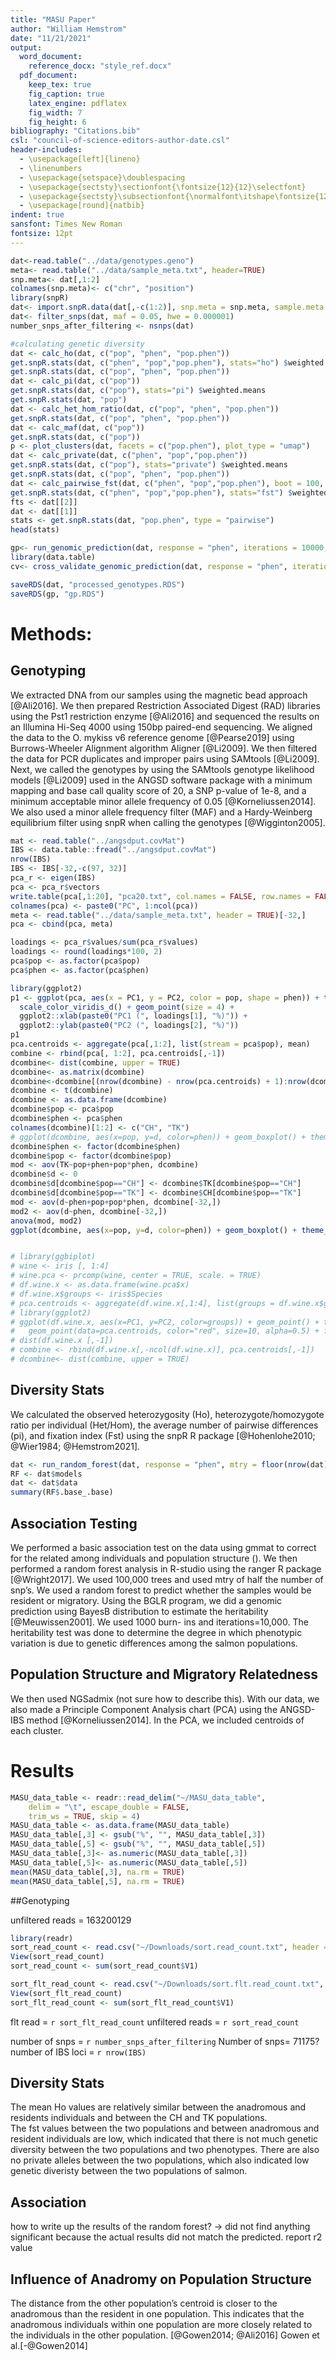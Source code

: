 ```yaml
---
title: "MASU Paper"
author: "William Hemstrom"
date: "11/21/2021"
output:
  word_document:
    reference_docx: "style_ref.docx"
  pdf_document:
    keep_tex: true
    fig_caption: true
    latex_engine: pdflatex
    fig_width: 7
    fig_height: 6
bibliography: "Citations.bib"
csl: "council-of-science-editors-author-date.csl"
header-includes:
  - \usepackage[left]{lineno}
  - \linenumbers
  - \usepackage{setspace}\doublespacing
  - \usepackage{sectsty}\sectionfont{\fontsize{12}{12}\selectfont}
  - \usepackage{sectsty}\subsectionfont{\normalfont\itshape\fontsize{12}{12}\selectfont}
  - \usepackage[round]{natbib}
indent: true
sansfont: Times New Roman
fontsize: 12pt
---
```

```r
dat<-read.table("../data/genotypes.geno")                        
meta<- read.table("../data/sample_meta.txt", header=TRUE)
snp.meta<- dat[,1:2]
colnames(snp.meta)<- c("chr", "position")
library(snpR)
dat<- import.snpR.data(dat[,-c(1:2)], snp.meta = snp.meta, sample.meta = meta)
dat<- filter_snps(dat, maf = 0.05, hwe = 0.000001)
number_snps_after_filtering <- nsnps(dat)

#calculating genetic diversity
dat <- calc_ho(dat, c("pop", "phen", "pop.phen"))
get.snpR.stats(dat, c("phen", "pop","pop.phen"), stats="ho") $weighted.means
get.snpR.stats(dat, c("pop", "phen", "pop.phen"))
dat <- calc_pi(dat, c("pop"))
get.snpR.stats(dat, c("pop"), stats="pi") $weighted.means
get.snpR.stats(dat, "pop")
dat <- calc_het_hom_ratio(dat, c("pop", "phen", "pop.phen"))
get.snpR.stats(dat, c("pop", "phen", "pop.phen"))
dat <- calc_maf(dat, c("pop"))
get.snpR.stats(dat, c("pop"))
p <- plot_clusters(dat, facets = c("pop.phen"), plot_type = "umap")
dat <- calc_private(dat, c("phen", "pop","pop.phen"))
get.snpR.stats(dat, c("pop"), stats="private") $weighted.means
get.snpR.stats(dat, c("pop", "phen", "pop.phen"))
dat <- calc_pairwise_fst(dat, c("phen", "pop","pop.phen"), boot = 100, boot_par = 2)
get.snpR.stats(dat, c("phen", "pop","pop.phen"), stats="fst") $weighted.means
fts <- dat[[2]]
dat <- dat[[1]]
stats <- get.snpR.stats(dat, "pop.phen", type = "pairwise")
head(stats)

gp<- run_genomic_prediction(dat, response = "phen", iterations = 10000, burn_in = 1000, thin = 100)
library(data.table)
cv<- cross_validate_genomic_prediction(dat, response = "phen", iterations = 10000, burn_in = 1000, thin = 100)

saveRDS(dat, "processed_genotypes.RDS")
saveRDS(gp, "gp.RDS")

```
# Methods:
## Genotyping 
We extracted DNA from our samples using the magnetic bead approach [@Ali2016]. We then prepared Restriction Associated Digest (RAD) libraries using the Pst1 restriction enzyme [@Ali2016] and sequenced the results on an Illumina Hi-Seq 4000 using 150bp paired-end sequencing. We aligned the data to the O. mykiss v6 reference genome [@Pearse2019] using Burrows-Wheeler Alignment algorithm Aligner [@Li2009]. We then filtered the data for PCR duplicates and improper pairs using SAMtools [@Li2009]. Next, we called the genotypes by using the SAMtools genotype likelihood models [@Li2009] used in the ANGSD software package with a minimum mapping and base call quality score of 20, a SNP p-value of 1e-8, and a minimum acceptable minor allele frequency of 0.05 [@Korneliussen2014]. We also used a minor allele frequency filter (MAF) and a Hardy-Weinberg equilibrium filter using snpR when calling the genotypes [@Wigginton2005]. 
<!-- flagstat google (data script i wrote) -->

```r
mat <- read.table("../angsdput.covMat")
IBS <- data.table::fread("../angsdput.covMat")
nrow(IBS)
IBS <- IBS[-32,-c(97, 32)]
pca_r <- eigen(IBS)
pca <- pca_r$vectors
write.table(pca[,1:20], "pca20.txt", col.names = FALSE, row.names = FALSE, quote=FALSE, sep="\t")
colnames(pca) <- paste0("PC", 1:ncol(pca))
meta <- read.table("../data/sample_meta.txt", header = TRUE)[-32,]
pca <- cbind(pca, meta)

loadings <- pca_r$values/sum(pca_r$values)
loadings <- round(loadings*100, 2)
pca$pop <- as.factor(pca$pop)
pca$phen <- as.factor(pca$phen)

library(ggplot2)
p1 <- ggplot(pca, aes(x = PC1, y = PC2, color = pop, shape = phen)) + theme_bw() +
  scale_color_viridis_d() + geom_point(size = 4) + 
  ggplot2::xlab(paste0("PC1 (", loadings[1], "%)")) + 
  ggplot2::ylab(paste0("PC2 (", loadings[2], "%)"))
p1
pca.centroids <- aggregate(pca[,1:2], list(stream = pca$pop), mean)
combine <- rbind(pca[, 1:2], pca.centroids[,-1])
dcombine<- dist(combine, upper = TRUE) 
dcombine<- as.matrix(dcombine)
dcombine<-dcombine[(nrow(dcombine) - nrow(pca.centroids) + 1):nrow(dcombine), -((nrow(dcombine) - nrow(pca.centroids) + 1):nrow(dcombine))]
dcombine <- t(dcombine) 
dcombine <- as.data.frame(dcombine)
dcombine$pop <- pca$pop
dcombine$phen <- pca$phen
colnames(dcombine)[1:2] <- c("CH", "TK")
# ggplot(dcombine, aes(x=pop, y=d, color=phen)) + geom_boxplot() + theme_bw()
dcombine$phen <- factor(dcombine$phen)
dcombine$pop <- factor(dcombine$pop)
mod <- aov(TK~pop+phen+pop*phen, dcombine)
dcombine$d <- 0
dcombine$d[dcombine$pop=="CH"] <- dcombine$TK[dcombine$pop=="CH"]
dcombine$d[dcombine$pop=="TK"] <- dcombine$CH[dcombine$pop=="TK"]
mod <- aov(d~phen+pop+pop*phen, dcombine[-32,])
mod2 <- aov(d~phen, dcombine[-32,])
anova(mod, mod2)
ggplot(dcombine, aes(x=pop, y=d, color=phen)) + geom_boxplot() + theme_bw() + scale_color_viridis_d(end = 0.5)


# library(ggbiplot)
# wine <- iris [, 1:4]
# wine.pca <- prcomp(wine, center = TRUE, scale. = TRUE)
# df.wine.x <- as.data.frame(wine.pca$x)
# df.wine.x$groups <- iris$Species
# pca.centroids <- aggregate(df.wine.x[,1:4], list(groups = df.wine.x$groups), mean)
# library(ggplot2)
# ggplot(df.wine.x, aes(x=PC1, y=PC2, color=groups)) + geom_point() + theme_bw() + 
#   geom_point(data=pca.centroids, color="red", size=10, alpha=0.5) + facet_wrap(~ groups)
# dist(df.wine.x [,-1])
# combine <- rbind(df.wine.x[,-ncol(df.wine.x)], pca.centroids[,-1])
# dcombine<- dist(combine, upper = TRUE) 
```

##  Diversity Stats
We calculated the observed heterozygosity (Ho), heterozygote/homozygote ratio per individual (Het/Hom), the average number of pairwise differences (pi), and fixation index (Fst) using the snpR R package [@Hohenlohe2010; @Wier1984; @Hemstrom2021]. 
<!-- use table to report diversity stats in results (which ones most diverse) get .snpr stats (in uppoer script)-->
<!-- want ngsadmix plot, manhattan plot, pca chart with centroids (two panel one side pca and box and whiskers plots) -->

```r
dat <- run_random_forest(dat, response = "phen", mtry = floor(nrow(dat)/2), num.trees = 100000)
RF <- dat$models
dat <- dat$data
summary(RF$.base_.base)
```

## Association Testing
We performed a basic association test on the data using gmmat to correct for the related among individuals and population structure (). We then performed a random forest analysis in R-studio using the ranger R package [@Wright2017]. We used 100,000 trees and used mtry of half the number of snp's. We used a random forest to predict whether the samples would be resident or migratory. Using the BGLR program, we did a genomic prediction using BayesB distribution to estimate the heritability [@Meuwissen2001]. We used 1000 burn- ins and iterations=10,000. The heritability test was done to determine the degree in which phenotypic variation is due to genetic differences among the salmon populations. 


## Population Structure and Migratory Relatedness
We then used NGSadmix (not sure how to describe this). With our data, we also made a Principle Component Analysis chart (PCA) using the ANGSD-IBS method [@Korneliussen2014]. In the PCA, we included centroids of each cluster. 
<!-- Will need to fill in NGSadmix -->

# Results 
```r
MASU_data_table <- readr::read_delim("~/MASU_data_table", 
    delim = "\t", escape_double = FALSE, 
    trim_ws = TRUE, skip = 4)
MASU_data_table <- as.data.frame(MASU_data_table)
MASU_data_table[,3] <- gsub("%", "", MASU_data_table[,3])
MASU_data_table[,5] <- gsub("%", "", MASU_data_table[,5])
MASU_data_table[,3]<- as.numeric(MASU_data_table[,3])
MASU_data_table[,5]<- as.numeric(MASU_data_table[,5])
mean(MASU_data_table[,3], na.rm = TRUE)
mean(MASU_data_table[,5], na.rm = TRUE)
```

##Genotyping 
<!-- using linux raw count of # of reads -> how many reads we actually mapped (/home/hemstrow/moths/bams/W/run_read_count.sh) bamlists that are not filtered(.bam) and .sort.flt and import into R and take sum of columns that has the read count run the script twice-->  

unfiltered reads = 163200129
```r
library(readr)
sort_read_count <- read.csv("~/Downloads/sort.read_count.txt", header = FALSE)
View(sort_read_count)
sort_read_count <- sum(sort_read_count$V1)

sort_flt_read_count <- read.csv("~/Downloads/sort.flt.read_count.txt", header = FALSE)
View(sort_flt_read_count)
sort_flt_read_count <- sum(sort_flt_read_count$V1)

```

flt read = `r sort_flt_read_count` 
<!-- flt read = 90449126 -->
unfiltered reads = `r sort_read_count` 
<!-- unfiltered reads = 163200129 -->

<!-- report number of snps we called nsnps (dat) and number of loci in IBS data (both in R) report number after filtering -->
number of snps = `r number_snps_after_filtering`
Number of snps= 71175?
number of IBS loci = `r nrow(IBS)`

##  Diversity Stats
<!-- see table X (embedding figures) -->
<!-- talk about any trends like this creek had higher diversity than this  -->
<!-- still need to work on mahanttan plot -> don't think we found anythign significant; there was not a position that greatly differed depending on the sample (in linux) -->
<!-- What are the thresholds at which the Ho values are significant. -->
The mean Ho values are relatively similar between the anadromous and residents individuals and between the CH and TK populations.  
<!-- Having trouble getting the fst values -> but should match up with PCA right?  -->
The fst values between the two populations and between anadromous and resident individuals are low, which indicated that there is not much genetic diversity between the two populations and two phenotypes. 
<!-- report stats in excel table  -->
There are also no private alleles between the two populations, which also indicated low genetic diveristy between the two populations of salmon. 

## Association 
<!--phenotypes and genetic basis -->
how to write up the results of the random forest? -> did not find anything significant because the actual results did not match the predicted. report r2 value 

## Influence of Anadromy on Population Structure
The distance from the other population's centroid is closer to the anadromous than the resident in one population. This indicates that the anadromous individuals within one population are more closely related to the individuals in the other population. 
<!-- Is there anything else I should add here?  -->
<!-- control shift c --> 
[@Gowen2014; @Ali2016]
Gowen et al.[-@Gowen2014]